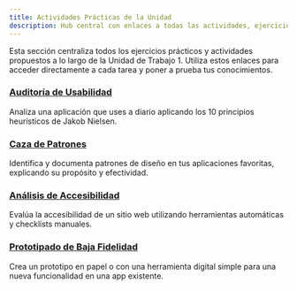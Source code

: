 ```yaml
---
title: Actividades Prácticas de la Unidad
description: Hub central con enlaces a todas las actividades, ejercicios y casos de estudio propuestos en la UT1 sobre Diseño de Interfaces y Usabilidad.
---
```


Esta sección centraliza todos los ejercicios prácticos y actividades propuestos a lo largo de la Unidad de Trabajo 1. Utiliza estos enlaces para acceder directamente a cada tarea y poner a prueba tus conocimientos.

<div className="flex flex-col gap-8 mt-6">
    <div class="border-l-4 border-primary pl-4">
        <h3 className="text-xl font-semibold mt-0 no-underline">
            <a href="/desarrollo-interfaces/ut1/02-principios-usabilidad/#-ejercicio-práctico-auditoría-de-usabilidad">Auditoría de Usabilidad</a>
        </h3>
        <p className="text-muted-foreground mb-0">
            Analiza una aplicación que uses a diario aplicando los 10 principios heurísticos de Jakob Nielsen.
        </p>
    </div>
    <div class="border-l-4 border-primary pl-4">
        <h3 className="text-xl font-semibold mt-0 no-underline">
            <a href="/desarrollo-interfaces/ut1/04-patrones-diseno/#-ejercicio-práctico-caza-de-patrones">Caza de Patrones</a>
        </h3>
        <p className="text-muted-foreground mb-0">
            Identifica y documenta patrones de diseño en tus aplicaciones favoritas, explicando su propósito y efectividad.
        </p>
    </div>
    <div class="border-l-4 border-primary pl-4">
        <h3 className="text-xl font-semibold mt-0 no-underline">
            <a href="/desarrollo-interfaces/ut1/06-accesibilidad/#-ejercicio-práctico-ponte-en-su-lugar">Análisis de Accesibilidad</a>
        </h3>
        <p className="text-muted-foreground mb-0">
            Evalúa la accesibilidad de un sitio web utilizando herramientas automáticas y checklists manuales.
        </p>
    </div>
    <div class="border-l-4 border-primary pl-4">
        <h3 className="text-xl font-semibold mt-0 no-underline">
            <a href="/desarrollo-interfaces/ut1/07-prototipado/#-ejercicio-práctico-tu-primer-prototipo">Prototipado de Baja Fidelidad</a>
        </h3>
        <p className="text-muted-foreground mb-0">
            Crea un prototipo en papel o con una herramienta digital simple para una nueva funcionalidad en una app existente.
        </p>
    </div>

</div>
